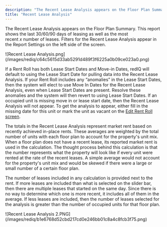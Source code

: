 ```yaml
---
description: "The Recent Lease Analysis appears on the Floor Plan Summary This report shows the last  days of leasing as well as the most recent x number of leases Filters..."
title: "Recent Lease Analysis"
---
```


The Recent Lease Analysis appears on the Floor Plan Summary. This report shows the last 30/60/90 days of leasing as well as the most recent _x_ number of leases. Filters for the Recent Lease Analysis appear in the Report Settings on the left side of the screen.

<Frame caption="Rent roll report displaying unit information, market rents, occupancy status, and recent leases.">
  ![Recent Lease Analysis.png](/images/rediq/c64c5615d33ab5291d489f3f6225a0b09ce023a0.png)
</Frame>

If a Rent Roll has both Lease Start Dates and Move-in Dates, redIQ will default to using the Lease Start Date for pulling data into the Recent Lease Analysis. If your Rent Roll includes any “anomalies” in the Lease Start Dates, then the system will elect to use Move In Dates for the Recent Lease Analysis, even when Lease Start Dates are present. Resolve these anomalies and the system will then revert to using Lease Start Dates. If an occupied unit is missing move in or lease start date, then the Recent Lease Analysis will not appear. To get the analysis to appear, either fill in the missing date for this unit or mark the unit as vacant on the [Edit Rent Roll screen](/rediq/dataIQ/rent-rolls/edit-rent-roll-screen-anomalies). 

The totals in the Recent Lease Analysis represent market rent based on recently achieved in-place rents. These averages are weighted by the total number of units with each floor plan to account for the property's unit mix. When a floor plan does not have a recent lease, its reported market rent is used in the calculation. The thought process behind this calculation is that the number represents what the property will look like if every unit were rented at the rate of the recent leases. A simple average would not account for the property's unit mix and would be skewed if there were a large or small number of a certain floor plan.

The number of leases included in any calculation is provided next to the rent. If more leases are included than what is selected on the slider bar, then there are multiple leases that started on the same day. Since there is no way to determine which one is more recent, it includes all of them in the average. If less leases are included, then the number of leases selected for the analysis is greater than the number of occupied units for that floor plan.

<Frame caption="Recent leases settings for rent roll report, including lease count and future lease options.">
  ![Recent Lease Analysis 2.PNG](/images/rediq/b1e6768d52cbd217cd0e246bb01c8a4c8fcb3f75.png)
</Frame>
